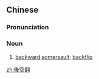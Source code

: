 {{also|后空翻}}
==Chinese==
{{zh-forms|s=后空翻|type=12}}

===Pronunciation===
{{zh-pron
|m=hòukōngfān
|cat=n
}}

===Noun===
{{zh-noun}}

# [[backward]] [[somersault]]; [[backflip]]

[[zh:後空翻]]